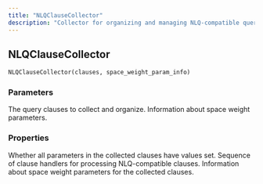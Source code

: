 ```yaml
---
title: "NLQClauseCollector"
description: "Collector for organizing and managing NLQ-compatible query clauses"
---
```


## NLQClauseCollector

```python
NLQClauseCollector(clauses, space_weight_param_info)
```

### Parameters

<ParamField path="clauses" type="Sequence[QueryClause]" required>
The query clauses to collect and organize.
</ParamField>

<ParamField path="space_weight_param_info" type="SpaceWeightParamInfo" required>
Information about space weight parameters.
</ParamField>

### Properties

<ParamField path="all_params_have_value_set" type="bool">
Whether all parameters in the collected clauses have values set.
</ParamField>

<ParamField path="clause_handlers" type="Sequence[NLQCompatibleClauseHandler]">
Sequence of clause handlers for processing NLQ-compatible clauses.
</ParamField>

<ParamField path="space_weight_param_info" type="SpaceWeightParamInfo">
Information about space weight parameters for the collected clauses.
</ParamField>